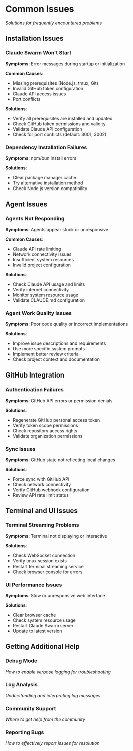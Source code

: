 # Common Issues

*Solutions for frequently encountered problems*

## Installation Issues

### Claude Swarm Won't Start
**Symptoms**: Error messages during startup or initialization

**Common Causes**:
- Missing prerequisites (Node.js, tmux, Git)
- Invalid GitHub token configuration
- Claude API access issues
- Port conflicts

**Solutions**:
- Verify all prerequisites are installed and updated
- Check GitHub token permissions and validity
- Validate Claude API configuration
- Check for port conflicts (default: 3001, 3002)

### Dependency Installation Failures
**Symptoms**: npm/bun install errors

**Solutions**:
- Clear package manager cache
- Try alternative installation method
- Check Node.js version compatibility

## Agent Issues

### Agents Not Responding
**Symptoms**: Agents appear stuck or unresponsive

**Common Causes**:
- Claude API rate limiting
- Network connectivity issues
- Insufficient system resources
- Invalid project configuration

**Solutions**:
- Check Claude API usage and limits
- Verify internet connectivity
- Monitor system resource usage
- Validate CLAUDE.md configuration

### Agent Work Quality Issues
**Symptoms**: Poor code quality or incorrect implementations

**Solutions**:
- Improve issue descriptions and requirements
- Use more specific system prompts
- Implement better review criteria
- Check project context and documentation

## GitHub Integration

### Authentication Failures
**Symptoms**: GitHub API errors or permission denials

**Solutions**:
- Regenerate GitHub personal access token
- Verify token scope permissions
- Check repository access rights
- Validate organization permissions

### Sync Issues
**Symptoms**: GitHub state not reflecting local changes

**Solutions**:
- Force sync with GitHub API
- Check network connectivity
- Verify GitHub webhook configuration
- Review API rate limit status

## Terminal and UI Issues

### Terminal Streaming Problems
**Symptoms**: Terminal not displaying or interactive

**Solutions**:
- Check WebSocket connection
- Verify tmux session exists
- Restart terminal streaming service
- Check browser console for errors

### UI Performance Issues
**Symptoms**: Slow or unresponsive web interface

**Solutions**:
- Clear browser cache
- Check system resource usage
- Restart Claude Swarm server
- Update to latest version

## Getting Additional Help

### Debug Mode
*How to enable verbose logging for troubleshooting*

### Log Analysis
*Understanding and interpreting log messages*

### Community Support
*Where to get help from the community*

### Reporting Bugs
*How to effectively report issues for resolution*